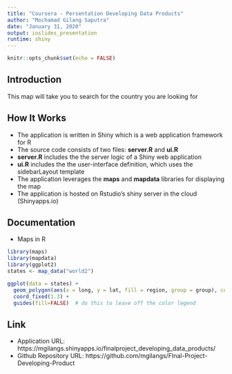 ---
title: "Coursera - Persentation Developing Data Products"
author: "Mochamad Gilang Saputra"
date: "January 31, 2020"
output: ioslides_presentation
runtime: shiny
---

```{r setup, include=FALSE}
knitr::opts_chunk$set(echo = FALSE)
```

## Introduction
This map will take you to search for the country you are looking for

## How It Works
- The application is written in Shiny which is a web application framework for R
- The source code consists of two files: **server.R** and **ui.R**
- **server.R** includes the the server logic of a Shiny web application
- **ui.R** includes the the user-interface definition, which uses the sidebarLayout template
- The application leverages the **maps** and **mapdata** libraries for displaying the map
- The application is hosted on Rstudio's shiny server in the cloud (Shinyapps.io)

## Documentation
- Maps in R
  
```{r}
library(maps)
library(mapdata)
library(ggplot2)
states <- map_data("world2")

ggplot(data = states) + 
  geom_polygon(aes(x = long, y = lat, fill = region, group = group), color = "white") + 
  coord_fixed(1.3) +
  guides(fill=FALSE)  # do this to leave off the color legend
```


## Link
- Application URL: https://mgilangs.shinyapps.io/finalproject_developing_data_products/
- Github Repository URL: https://github.com/mgilangs/FInal-Project-Developing-Product
